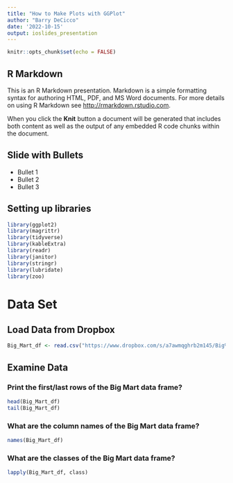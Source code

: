 ```yaml
---
title: "How to Make Plots with GGPlot"
author: "Barry DeCicco"
date: '2022-10-15'
output: ioslides_presentation
---
```


```r
knitr::opts_chunk$set(echo = FALSE)
```

## R Markdown

This is an R Markdown presentation. Markdown is a simple formatting syntax for authoring HTML, PDF, and MS Word documents. For more details on using R Markdown see <http://rmarkdown.rstudio.com>.

When you click the **Knit** button a document will be generated that includes both content as well as the output of any embedded R code chunks within the document.

## Slide with Bullets

- Bullet 1
- Bullet 2
- Bullet 3

## Setting up libraries

```r

library(ggplot2)
library(magrittr)
library(tidyverse)
library(kableExtra)
library(readr)
library(janitor)
library(stringr)
library(lubridate)
library(zoo)


```


# Data Set

## Load Data from Dropbox

```r

Big_Mart_df <- read.csv("https://www.dropbox.com/s/a7awmqghrb2m145/Big%20Mart%20Dataset%20-%20Sheet1.csv?dl=1")

```



## Examine Data

### Print the first/last rows of the Big Mart data frame?

```r

head(Big_Mart_df)
tail(Big_Mart_df)


```

### What are the column names of the Big Mart data frame?

```r

names(Big_Mart_df)

```

### What are the classes of the Big Mart data frame?

```r
lapply(Big_Mart_df, class)

```

